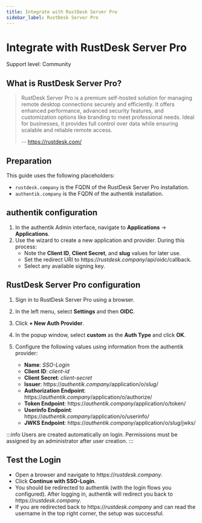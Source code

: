 ```yaml
---
title: Integrate with RustDesk Server Pro
sidebar_label: RustDesk Server Pro
---
```


# Integrate with RustDesk Server Pro

<span class="badge badge--secondary">Support level: Community</span>

## What is RustDesk Server Pro?

> RustDesk Server Pro is a premium self-hosted solution for managing remote desktop connections securely and efficiently.
> It offers enhanced performance, advanced security features, and customization options like branding to meet professional needs.
> Ideal for businesses, it provides full control over data while ensuring scalable and reliable remote access.
>
> -- https://rustdesk.com/

## Preparation

This guide uses the following placeholders:

- `rustdesk.company` is the FQDN of the RustDesk Server Pro installation.
- `authentik.company` is the FQDN of the authentik installation.

## authentik configuration

1. In the authentik Admin interface, navigate to **Applications** -> **Applications**.
2. Use the wizard to create a new application and provider. During this process:
    - Note the **Client ID**, **Client Secret**, and **slug** values for later use.
    - Set the redirect URI to https://_rustdesk.company_/api/oidc/callback.
    - Select any available signing key.

## RustDesk Server Pro configuration

1. Sign in to RustDesk Server Pro using a browser.

2. In the left menu, select **Settings** and then **OIDC**.

3. Click **+ New Auth Provider**.

4. In the popup window, select **custom** as the **Auth Type** and click **OK**.

5. Configure the following values using information from the authentik provider:
    - **Name**: _SSO-Login_
    - **Client ID**: _client-id_
    - **Client Secret**: _client-secret_
    - **Issuer**: https://_authentik.company_/application/o/_slug_/
    - **Authorization Endpoint**: https://_authentik.company_/application/o/authorize/
    - **Token Endpoint**: https://_authentik.company_/application/o/token/
    - **Userinfo Endpoint**: https://_authentik.company_/application/o/userinfo/
    - **JWKS Endpoint**: https://_authentik.company_/application/o/_slug_/jwks/

:::info
Users are created automatically on login. Permissions must be assigned by an administrator after user creation.
:::

## Test the Login

- Open a browser and navigate to https://_rustdesk.company_.
- Click **Continue with SSO-Login**.
- You should be redirected to authentik (with the login flows you configured). After logging in, authentik will redirect you back to https://_rustdesk.company_.
- If you are redirected back to https://_rustdesk.company_ and can read the username in the top right corner, the setup was successful.
